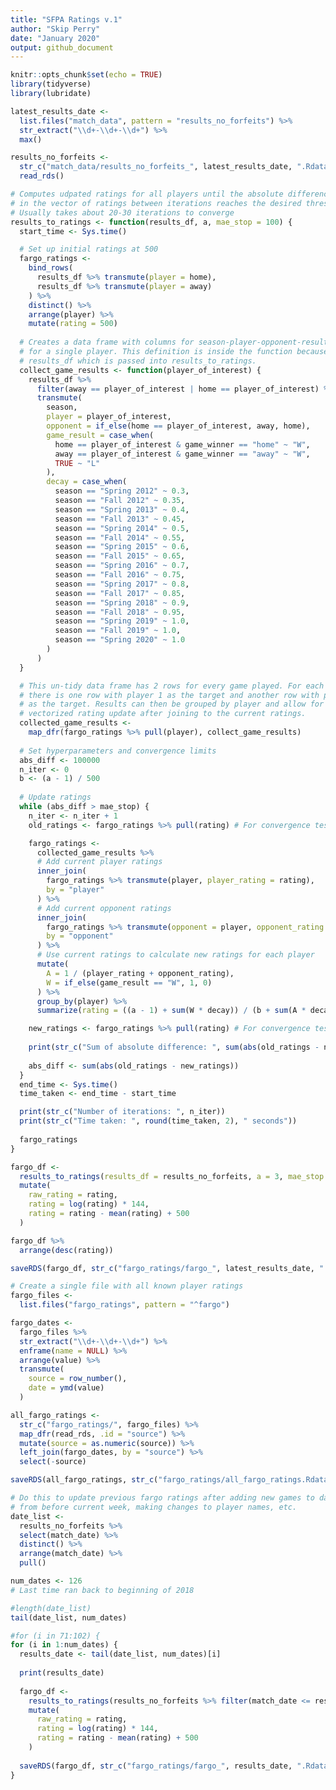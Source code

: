 ```yaml
---
title: "SFPA Ratings v.1"
author: "Skip Perry"
date: "January 2020"
output: github_document
---
```


```r
knitr::opts_chunk$set(echo = TRUE)
library(tidyverse)
library(lubridate)
```

```r
latest_results_date <- 
  list.files("match_data", pattern = "results_no_forfeits") %>% 
  str_extract("\\d+-\\d+-\\d+") %>% 
  max()

results_no_forfeits <- 
  str_c("match_data/results_no_forfeits_", latest_results_date, ".Rdata") %>% 
  read_rds()

# Computes udpated ratings for all players until the absolute difference 
# in the vector of ratings between iterations reaches the desired threshold
# Usually takes about 20-30 iterations to converge
results_to_ratings <- function(results_df, a, mae_stop = 100) {
  start_time <- Sys.time()

  # Set up initial ratings at 500
  fargo_ratings <- 
    bind_rows(
      results_df %>% transmute(player = home), 
      results_df %>% transmute(player = away)
    ) %>% 
    distinct() %>% 
    arrange(player) %>% 
    mutate(rating = 500)
  
  # Creates a data frame with columns for season-player-opponent-result-decay 
  # for a single player. This definition is inside the function because it uses 
  # results_df which is passed into results_to_ratings.
  collect_game_results <- function(player_of_interest) {
    results_df %>% 
      filter(away == player_of_interest | home == player_of_interest) %>% 
      transmute(
        season,
        player = player_of_interest,
        opponent = if_else(home == player_of_interest, away, home),
        game_result = case_when(
          home == player_of_interest & game_winner == "home" ~ "W",
          away == player_of_interest & game_winner == "away" ~ "W",
          TRUE ~ "L"
        ),
        decay = case_when(
          season == "Spring 2012" ~ 0.3,
          season == "Fall 2012" ~ 0.35,
          season == "Spring 2013" ~ 0.4,
          season == "Fall 2013" ~ 0.45,
          season == "Spring 2014" ~ 0.5,
          season == "Fall 2014" ~ 0.55,
          season == "Spring 2015" ~ 0.6,
          season == "Fall 2015" ~ 0.65,
          season == "Spring 2016" ~ 0.7,
          season == "Fall 2016" ~ 0.75,
          season == "Spring 2017" ~ 0.8,
          season == "Fall 2017" ~ 0.85,
          season == "Spring 2018" ~ 0.9,
          season == "Fall 2018" ~ 0.95,
          season == "Spring 2019" ~ 1.0,
          season == "Fall 2019" ~ 1.0,
          season == "Spring 2020" ~ 1.0
        )
      )
  }

  # This un-tidy data frame has 2 rows for every game played. For each game, 
  # there is one row with player 1 as the target and another row with player 2 
  # as the target. Results can then be grouped by player and allow for a fast,
  # vectorized rating update after joining to the current ratings. 
  collected_game_results <- 
    map_dfr(fargo_ratings %>% pull(player), collect_game_results)
  
  # Set hyperparameters and convergence limits  
  abs_diff <- 100000
  n_iter <- 0
  b <- (a - 1) / 500
  
  # Update ratings
  while (abs_diff > mae_stop) {
    n_iter <- n_iter + 1
    old_ratings <- fargo_ratings %>% pull(rating) # For convergence test

    fargo_ratings <- 
      collected_game_results %>%
      # Add current player ratings
      inner_join(
        fargo_ratings %>% transmute(player, player_rating = rating), 
        by = "player"
      ) %>% 
      # Add current opponent ratings
      inner_join(
        fargo_ratings %>% transmute(opponent = player, opponent_rating = rating), 
        by = "opponent"
      ) %>% 
      # Use current ratings to calculate new ratings for each player
      mutate(
        A = 1 / (player_rating + opponent_rating),
        W = if_else(game_result == "W", 1, 0)
      ) %>% 
      group_by(player) %>% 
      summarize(rating = ((a - 1) + sum(W * decay)) / (b + sum(A * decay)))

    new_ratings <- fargo_ratings %>% pull(rating) # For convergence test
    
    print(str_c("Sum of absolute difference: ", sum(abs(old_ratings - new_ratings))))
    
    abs_diff <- sum(abs(old_ratings - new_ratings))
  }
  end_time <- Sys.time()
  time_taken <- end_time - start_time

  print(str_c("Number of iterations: ", n_iter))
  print(str_c("Time taken: ", round(time_taken, 2), " seconds"))
  
  fargo_ratings
}
```

```r
fargo_df <- 
  results_to_ratings(results_df = results_no_forfeits, a = 3, mae_stop = 50) %>% 
  mutate(
    raw_rating = rating,
    rating = log(rating) * 144,
    rating = rating - mean(rating) + 500
  )

fargo_df %>% 
  arrange(desc(rating))
```

```r
saveRDS(fargo_df, str_c("fargo_ratings/fargo_", latest_results_date, ".Rdata"))
```

```r
# Create a single file with all known player ratings
fargo_files <- 
  list.files("fargo_ratings", pattern = "^fargo")

fargo_dates <- 
  fargo_files %>% 
  str_extract("\\d+-\\d+-\\d+") %>% 
  enframe(name = NULL) %>% 
  arrange(value) %>% 
  transmute(
    source = row_number(),
    date = ymd(value)
  )

all_fargo_ratings <- 
  str_c("fargo_ratings/", fargo_files) %>% 
  map_dfr(read_rds, .id = "source") %>% 
  mutate(source = as.numeric(source)) %>% 
  left_join(fargo_dates, by = "source") %>% 
  select(-source)

saveRDS(all_fargo_ratings, str_c("fargo_ratings/all_fargo_ratings.Rdata"))
```

```r
# Do this to update previous fargo ratings after adding new games to database
# from before current week, making changes to player names, etc.
date_list <- 
  results_no_forfeits %>% 
  select(match_date) %>% 
  distinct() %>% 
  arrange(match_date) %>% 
  pull()

num_dates <- 126
# Last time ran back to beginning of 2018

#length(date_list)
tail(date_list, num_dates)

#for (i in 71:102) {
for (i in 1:num_dates) {
  results_date <- tail(date_list, num_dates)[i]
  
  print(results_date)
  
  fargo_df <- 
    results_to_ratings(results_no_forfeits %>% filter(match_date <= results_date), a = 3, mae_stop = 50) %>% 
    mutate(
      raw_rating = rating,
      rating = log(rating) * 144,
      rating = rating - mean(rating) + 500
    )
  
  saveRDS(fargo_df, str_c("fargo_ratings/fargo_", results_date, ".Rdata"))
}
```
